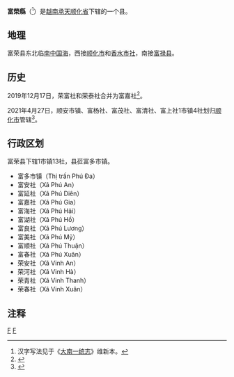 {{Infobox Settlement
|name                   = 富荣县
|settlement_type        = 县
|official_name          = 
|other_name             = 
|native_name            = {{lang|vi|Huyện Phú Vang}}
|nickname               = 
|motto                  = 
|image_skyline          = Tam Giang lagoon.jpg
|imagesize              = 
|image_caption          = 
|image_flag             = 
|flag_size              = 
|image_seal             = 
|seal_size              = 
|image_shield           = 
|shield_size            = 
|image_blank_emblem     = 
|blank_emblem_size      = 
|image_map              = {{Infobox mapframe|frame-width=250|zoom=10}}
|mapsize                = 
|map_caption            = 
|image_map1             = 
|mapsize1               = 
|map_caption1           = 
|pushpin_map            = Vietnam
|pushpin_label_position = bottom
|pushpin_map_caption    = 
|pushpin_map1           = 
|pushpin_label_position1= 
|pushpin_map_caption1   = 
|subdivision_type       = 国家
|subdivision_name       = {{flag|Vietnam}}
|subdivision_type1      = [[越南行政区划|省]]
|subdivision_name1      = [[承天顺化省|承天顺化省]]
|subdivision_type2      = 行政区划
|subdivision_name2      = 1市镇13社
|subdivision_type3      = 
|subdivision_name3      = 
|seat_type              = 县莅
|seat                   = {{link-vi|富多市镇|Phú Đa (thị trấn)}}
|government_type        = 
|leader_title           = 
|leader_name            = 
|leader_title1          = 
|leader_name1           = 
|established_title      = 
|established_date       = 
|area_magnitude         = 
|unit_pref              = 
|area_footnotes         = 
|area_total_km2         = 235.39
|area_land_km2          = 
|area_water_km2         = 
|area_water_percent     = 
|area_urban_km2         = 
|area_metro_km2         = 
|population_as_of       = 2021年
|population_footnotes   = 
|population_note        = 
|population_total       = 137962
|population_density_km2 = auto
|population_metro             = 
|population_density_metro_km2 = 
|population_urban             = 
|population_density_urban_km2 = 
|timezone               = [[越南标准时间|越南标准时间]]
|utc_offset             = +7
|elevation_footnotes    = 
|elevation_m            = 
|coor_type              = 
|coordinates            = 
|postal_code_type       = 
|postal_code            = 
|area_code              = 
|website                = [https://phuvang.thuathienhue.gov.vn 富荣县电子信息门户网站]
|footnotes              = 
}}
'''富榮縣'''（{{vie|v='''Huyện Phú Vang'''|hn=縣富榮}}<ref>汉字写法见于《[[大南一统志|大南一统志]]》维新本。</ref>）是[[越南|越南]][[承天顺化省|承天顺化省]]下辖的一个县。

==地理==
富荣县东北临[[南中国海|南中国海]]，西接[[顺化市|顺化市]]和[[香水市社|香水市社]]，南接[[富禄县|富禄县]]。

==历史==
2019年12月17日，荣富社和荣泰社合并为富嘉社<ref>{{Cite web |url=http://vanban.chinhphu.vn/portal/page/portal/chinhphu/hethongvanban?mode=detail&document_id=198699 |title=Nghị quyết số 834/NQ-UBTVQH14 của ỦY BAN THƯỜNG VỤ QUỐC HỘI : Về việc sắp xếp các đơn vị hành chính cấp xã thuộc tỉnh Thừa Thiên Huế |access-date=2019-12-31 |archive-date=2021-06-21 |archive-url=https://web.archive.org/web/20210621165040/http://vanban.chinhphu.vn/portal/page/portal/chinhphu/hethongvanban?mode=detail&document_id=198699 |dead-url=no }}</ref>。

2021年4月27日，顺安市镇、富杨社、富茂社、富清社、富上社1市镇4社划归[[顺化市|顺化市]]管辖<ref>{{Cite web |url=https://thuvienphapluat.vn/van-ban/Bo-may-hanh-chinh/Nghi-quyet-1264-NQ-UBTVQH14-2021-dieu-chinh-dia-gioi-hanh-chinh-cap-huyen-Thua-Thien-Hue-473372.aspx |title=Nghị quyết 1264/NQ-UBTVQH14 năm 2021 về điều chỉnh địa giới hành chính các đơn vị hành chính cấp huyện và sắp xếp, thành lập các phường thuộc thành phố Huế, tỉnh Thừa Thiên Huế do Ủy ban Thường vụ Quốc hội ban hành |access-date=2021-05-07 |archive-date=2021-05-20 |archive-url=https://web.archive.org/web/20210520031823/https://thuvienphapluat.vn/van-ban/Bo-may-hanh-chinh/Nghi-quyet-1264-NQ-UBTVQH14-2021-dieu-chinh-dia-gioi-hanh-chinh-cap-huyen-Thua-Thien-Hue-473372.aspx |dead-url=no }}</ref>。

==行政区划==
富荣县下辖1市镇13社，县莅富多市镇。
*富多市镇（Thị trấn Phú Đa）
*富安社（Xã Phú An）
*富延社（Xã Phú Diên）
*富嘉社（Xã Phú Gia）
*富海社（Xã Phú Hải）
*富湖社（Xã Phú Hồ）
*富良社（Xã Phú Lương）
*富美社（Xã Phú Mỹ）
*富顺社（Xã Phú Thuận）
*富春社（Xã Phú Xuân）
*荣安社（Xã Vinh An）
*荣河社（Xã Vinh Hà）
*荣青社（Xã Vinh Thanh）
*荣春社（Xã Vinh Xuân）

==注释==
{{reflist}}
{{承天顺化省行政区划}}
{{越南北中部之县市镇区域划分}}

[[Category:越南县份|F]]
[[Category:承天順化省|F]]